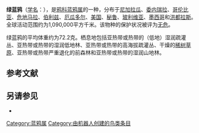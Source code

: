 {{noteTA
|G1=unit
}}
{{Speciesbox
| name = 绿蓝鸦
| image = Inca Jay - Querrequerre (Cyanocorax yncas) (9140440574).jpg
| image_width = 250px
| status = LC 
| status_system = IUCN3.1
| status_ref = <ref>{{IUCN|id=22705738 |title=''Cyanocorax yncas'' |assessor=BirdLife International |assessor-link=BirdLife International |version=2017.3 |year=2017 |accessdate=1 October 2016}} 数据库資料包含說明此物種被編入無危級別的原因</ref>
| genus = Cyanocorax
| species = yncas
| authority = [[皮耶特·博塔埃特|Boddaert]], 1783
| range_map = Cyanocorax yncas map.png
| range_map_width = 230px
| range_map_caption = 綠藍鴉的分布範圍
}}

'''绿蓝鸦'''（[[学名|学名]]：{{lang|la|''Cyanocorax yncas''}}），是[[鸦科|鸦科]][[蓝鸦属|蓝鸦属]]的一种，分布于[[尼加拉瓜|尼加拉瓜]]、[[委内瑞拉|委内瑞拉]]、[[哥伦比亚|哥伦比亚]]、[[危地马拉|危地马拉]]、[[伯利兹|伯利兹]]、[[厄瓜多尔|厄瓜多尔]]、[[美国|美国]]、[[秘鲁|秘鲁]]、[[玻利维亚|玻利维亚]]、[[墨西哥|墨西哥]]和[[洪都拉斯|洪都拉斯]]。全球活动范围约为1,090,000平方千米。该物种的保护状况被评为[[无危|无危]]。

绿蓝鸦的平均体重约为72.2克。栖息地包括亚热带或热带的（低地）湿润疏灌丛、亚热带或热带的湿润低地林、亚热带或热带的高海拔疏灌丛、干燥的[[稀树草原|稀树草原]]、亚热带或热带严重退化的前森林和亚热带或热带的湿润山地林。

== 参考文献 ==
{{reflist}}
==另请参见==
{{commons category|Cyanocorax yncas}}
*{{cite web|url=http://www.birdlife.org/datazone/speciesfactsheet.php?id=5717&m=0|title=Cyanocorax yncas|publisher=[[国际鸟盟|BirdLife.org]]|accessdate=2011-06-27}}
{{Taxonbar|from=Q918078}}

[[Category:蓝鸦属|Category:蓝鸦属]]
[[Category:由机器人创建的鸟类条目|Category:由机器人创建的鸟类条目]]